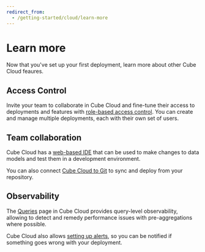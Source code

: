 ```yaml
---
redirect_from:
  - /getting-started/cloud/learn-more
---
```


# Learn more

Now that you've set up your first deployment, learn more about other Cube Cloud
feaures.

## Access Control

Invite your team to collaborate in Cube Cloud and fine-tune their access to
deployments and features with
[role-based access control](/product/workspace/access-control). You can create
and manage multiple deployments, each with their own set of users.

## Team collaboration

Cube Cloud has a [web-based IDE](/product/workspace/data-model) that can be used
to make changes to data models and test them in a development environment.

You can also connect
[Cube Cloud to Git](/product/deployment/cloud/continuous-deployment) to sync and
deploy from your repository.

## Observability

The [Queries](/product/workspace/query-history) page in Cube Cloud provides
query-level observability, allowing to detect and remedy performance issues with
pre-aggregations where possible.

Cube Cloud also allows [setting up alerts](/product/monitoring/alerts), so you
can be notified if something goes wrong with your deployment.
